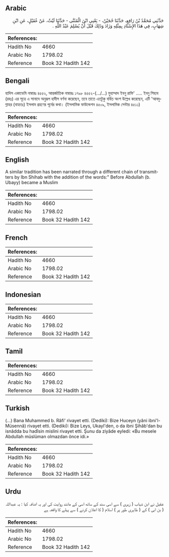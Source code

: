 ## Arabic

<div
  dir="rtl"
  lang="ar"
  style={{ fontSize: "larger", backgroundColor: "#f8f9fa", padding: 20 }}
>
  حَدَّثَنِي مُحَمَّدُ بْنُ رَافِعٍ، حَدَّثَنَا حُجَيْنٌ، - يَعْنِي ابْنَ
  الْمُثَنَّى - حَدَّثَنَا لَيْثٌ، عَنْ عُقَيْلٍ، عَنِ ابْنِ شِهَابٍ، فِي هَذَا
  الإِسْنَادِ بِمِثْلِهِ وَزَادَ وَذَلِكَ قَبْلَ أَنْ يُسْلِمَ عَبْدُ اللَّهِ
  ‏.‏
</div>
<div style={{ backgroundColor: "#f8f9fa", padding: 20, marginBottom: 10 }}>
  <table>
    <thead>
      <tr>
        <th>References:</th>
        <th></th>
      </tr>
    </thead>
    <tbody>
      <tr>
        <td>Hadith No</td>
        <td>4660</td>
      </tr>
      <tr>
        <td>Arabic No</td>
        <td>1798.02</td>
      </tr>
      <tr>
        <td>Reference</td>
        <td>Book 32 Hadith 142</td>
      </tr>
    </tbody>
  </table>
</div>

## Bengali

<div
  dir="ltr"
  lang="bn"
  style={{ fontSize: "larger", backgroundColor: "#f8f9fa", padding: 20 }}
>
  হাদিস একাডেমি নাম্বারঃ ৪৫৫২, আন্তর্জাতিক নাম্বারঃ ১৭৯৮ ৪৫৫২-(.../...)
  মুহাম্মাদ ইবনু রাফি' ..... ইবনু শিহাব (রহঃ) এর সূত্রে এ সানাদে অনুরূপ হাদীস
  বর্ণনা করেছেন, তবে তাতে এতটুকু বর্ধিত অংশ উল্লেখ করেছেন, এটি 'আবদুল্লাহর
  (বাহ্যতঃ) ইসলাম গ্রহণের পূর্বের কথা। (ইসলামিক ফাউন্ডেশন ৪৫০৯, ইসলামিক সেন্টার
  ৪৫১১)
</div>
<div style={{ backgroundColor: "#f8f9fa", padding: 20, marginBottom: 10 }}>
  <table>
    <thead>
      <tr>
        <th>References:</th>
        <th></th>
      </tr>
    </thead>
    <tbody>
      <tr>
        <td>Hadith No</td>
        <td>4660</td>
      </tr>
      <tr>
        <td>Arabic No</td>
        <td>1798.02</td>
      </tr>
      <tr>
        <td>Reference</td>
        <td>Book 32 Hadith 142</td>
      </tr>
    </tbody>
  </table>
</div>

## English

<div
  dir="ltr"
  lang="en"
  style={{ fontSize: "larger", backgroundColor: "#f8f9fa", padding: 20 }}
>
  A similar tradition has been narrated through a different chain of
  transmitters by Ibn Shihab with the addition of the words:" Before Abdullah
  (b. Ubayy) became a Muslim
</div>
<div style={{ backgroundColor: "#f8f9fa", padding: 20, marginBottom: 10 }}>
  <table>
    <thead>
      <tr>
        <th>References:</th>
        <th></th>
      </tr>
    </thead>
    <tbody>
      <tr>
        <td>Hadith No</td>
        <td>4660</td>
      </tr>
      <tr>
        <td>Arabic No</td>
        <td>1798.02</td>
      </tr>
      <tr>
        <td>Reference</td>
        <td>Book 32 Hadith 142</td>
      </tr>
    </tbody>
  </table>
</div>

## French

<div
  dir="ltr"
  lang="fr"
  style={{ fontSize: "larger", backgroundColor: "#f8f9fa", padding: 20 }}
></div>
<div style={{ backgroundColor: "#f8f9fa", padding: 20, marginBottom: 10 }}>
  <table>
    <thead>
      <tr>
        <th>References:</th>
        <th></th>
      </tr>
    </thead>
    <tbody>
      <tr>
        <td>Hadith No</td>
        <td>4660</td>
      </tr>
      <tr>
        <td>Arabic No</td>
        <td>1798.02</td>
      </tr>
      <tr>
        <td>Reference</td>
        <td>Book 32 Hadith 142</td>
      </tr>
    </tbody>
  </table>
</div>

## Indonesian

<div
  dir="ltr"
  lang="id"
  style={{ fontSize: "larger", backgroundColor: "#f8f9fa", padding: 20 }}
></div>
<div style={{ backgroundColor: "#f8f9fa", padding: 20, marginBottom: 10 }}>
  <table>
    <thead>
      <tr>
        <th>References:</th>
        <th></th>
      </tr>
    </thead>
    <tbody>
      <tr>
        <td>Hadith No</td>
        <td>4660</td>
      </tr>
      <tr>
        <td>Arabic No</td>
        <td>1798.02</td>
      </tr>
      <tr>
        <td>Reference</td>
        <td>Book 32 Hadith 142</td>
      </tr>
    </tbody>
  </table>
</div>

## Tamil

<div
  dir="ltr"
  lang="ta"
  style={{ fontSize: "larger", backgroundColor: "#f8f9fa", padding: 20 }}
></div>
<div style={{ backgroundColor: "#f8f9fa", padding: 20, marginBottom: 10 }}>
  <table>
    <thead>
      <tr>
        <th>References:</th>
        <th></th>
      </tr>
    </thead>
    <tbody>
      <tr>
        <td>Hadith No</td>
        <td>4660</td>
      </tr>
      <tr>
        <td>Arabic No</td>
        <td>1798.02</td>
      </tr>
      <tr>
        <td>Reference</td>
        <td>Book 32 Hadith 142</td>
      </tr>
    </tbody>
  </table>
</div>

## Turkish

<div
  dir="ltr"
  lang="tr"
  style={{ fontSize: "larger", backgroundColor: "#f8f9fa", padding: 20 }}
>
  (…) Bana Muhammed b. Râfi' rivayet etti. (Dediki): Bize Huceyn (yâni
  ibni'l-Müsennâ) rivayet etti. (Dediki): Bize Leys, Ukayl'den, o da ibni
  Şihâb'dan bu isnâdda bu hadîsin mislini rivayet etti. Şunu da ziyâde eyledi:
  «Bu mesele Abdullah müslüman olmazdan önce idi.»
</div>
<div style={{ backgroundColor: "#f8f9fa", padding: 20, marginBottom: 10 }}>
  <table>
    <thead>
      <tr>
        <th>References:</th>
        <th></th>
      </tr>
    </thead>
    <tbody>
      <tr>
        <td>Hadith No</td>
        <td>4660</td>
      </tr>
      <tr>
        <td>Arabic No</td>
        <td>1798.02</td>
      </tr>
      <tr>
        <td>Reference</td>
        <td>Book 32 Hadith 142</td>
      </tr>
    </tbody>
  </table>
</div>

## Urdu

<div
  dir="rtl"
  lang="ur"
  style={{ fontSize: "larger", backgroundColor: "#f8f9fa", padding: 20 }}
>
  عقیل نے ابن شہاب ( زہری ) سے اسی سند کے ساتھ اسی کے مانند روایت کی اور یہ
  اضافہ کیا : یہ عبداللہ ( بن ابی ) کے ( ظاہری طور پر ) اسلام ( کا اعلان کرنے )
  سے پہلے کا واقعہ ہے
</div>
<div style={{ backgroundColor: "#f8f9fa", padding: 20, marginBottom: 10 }}>
  <table>
    <thead>
      <tr>
        <th>References:</th>
        <th></th>
      </tr>
    </thead>
    <tbody>
      <tr>
        <td>Hadith No</td>
        <td>4660</td>
      </tr>
      <tr>
        <td>Arabic No</td>
        <td>1798.02</td>
      </tr>
      <tr>
        <td>Reference</td>
        <td>Book 32 Hadith 142</td>
      </tr>
    </tbody>
  </table>
</div>
